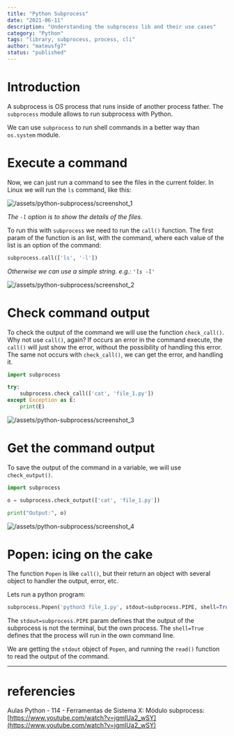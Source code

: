 ```yaml
---
title: "Python Subprocess"
date: "2021-06-11"
description: "Understanding the subprocess lib and their use cases"
category: "Python"
tags: "library, subprocess, process, cli"
author: "mateusfg7"
status: "published"
---
```


[screenshot_1]: https://i.ibb.co/xXT9dmc/screenshot-1.png
[screenshot_2]: https://i.ibb.co/3c7D4xz/screenshot-2.png
[screenshot_3]: https://i.ibb.co/GH9sgFb/screenshot-3.png
[screenshot_4]: https://i.ibb.co/qC5v75L/screenshot-4.png

# Introduction

A subprocess is OS process that runs inside of another process father. The `subprocess` module allows to run subprocess with Python.

We can use `subprocess` to run shell commands in a better way than `os.system` module.

# Execute a command

Now, we can just run a command to see the files in the current folder. In Linux we will run the `ls` command, like this:

![/assets/python-subprocess/screenshot_1][screenshot_1]

_The `-l` option is to show the details of the files._

To run this with `subprocess` we need to run the `call()` function. The first param of the function is an list, with the command, where each value of the list is an option of the command:

```python
subprocess.call(['ls', '-l'])
```

_Otherwise we can use a simple string. e.g.: `'ls -l'`_

![/assets/python-subprocess/screenshot_2][screenshot_2]

# Check command output

To check the output of the command we will use the function `check_call()`. Why not use `call()`, again? If occurs an error in the command execute, the `call()` will just show the error, without the possibility of handling this error. The same not occurs with `check_call()`, we can get the error, and handling it.

```python
import subprocess

try:
    subprocess.check_call(['cat', 'file_1.py'])
except Exception as E:
    print(E)
```

![/assets/python-subprocess/screenshot_3][screenshot_3]

# Get the command output

To save the output of the command in a variable, we will use `check_output()`.

```python
import subprocess

o = subprocess.check_output(['cat', 'file_1.py'])

print("Output:", o)
```

![/assets/python-subprocess/screenshot_4][screenshot_4]

# Popen: icing on the cake

The function `Popen` is like `call()`, but their return an object with several object to handler the output, error, etc.

Lets run a python program:

```python
subprocess.Popen('python3 file_1.py', stdout=subprocess.PIPE, shell=True).stdout.read()
```

The `stdout=subprocess.PIPE` param defines that the output of the subprocess is not the terminal, but the own process. The `shell=True` defines that the process will run in the own command line.

We are getting the `stdout` object of `Popen`, and running the `read()` function to read the output of the command.

---

# referencies

Aulas Python - 114 - Ferramentas de Sistema X: Módulo subprocess: [https://www.youtube.com/watch?v=jgmIUa2_wSY](https://www.youtube.com/watch?v=jgmIUa2_wSY)
